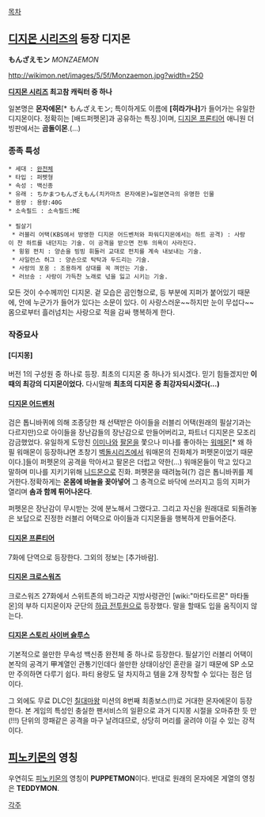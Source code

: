 [[목차]]
== [[디지몬 시리즈]]의 등장 디지몬 ==
'''もんざえモン''' ''MONZAEMON''

http://wikimon.net/images/5/5f/Monzaemon.jpg?width=250

'''[[디지몬 시리즈]] 최고참 캐릭터 중 하나'''

일본명은 '''몬자에몬'''[* もんざえモン; 특이하게도 이름에 '''[히라가나]'''가 들어가는 유일한 디지몬이다. 정확히는 [배드퍼펫몬]과 공유하는 특징.]이며, [[디지몬 프론티어]] 애니원 더빙판에서는 '''곰돌이몬'''.(…)

=== 종족 특성 ===
 * 세대 : [[완전체]]
 * 타입 : 퍼펫형
 * 속성 : 백신종
 * 유래 : ちかまつもんざえもん(치카마츠 몬자에몬)=일본연극의 유명한 인물
 * 용량 : 용량:40G
 * 소속필드 : 소속필드:ME

 * 필살기
  * 러블리 어택(KBS에서 방영한 디지몬 어드벤처와 파워디지몬에서는 하트 공격) : 사랑이 찬 하트를 내던지는 기술. 이 공격을 받으면 전투 의욕이 사라진다.
  * 윙윙 펀치 : 양손을 빙빙 휘둘러 교대로 펀치를 계속 내보내는 기술.
  * 사일런스 허그 : 양손으로 탁탁과 두드리는 기술.
  * 사랑의 포옹 : 조용하게 상대를 꼭 껴안는 기술.
  * 러브송 : 사랑이 가득찬 노래로 넋을 잃고 시키는 기술.

모든 것이 수수께끼인 디지몬. 겉 모습은 곰인형으로, 등 부분에 지퍼가 붙어있기 때문에, 안에 누군가가 들어가 있다는 소문이 있다. 이 사랑스러운~~하지만 눈이 무섭다~~ 몸으로부터 흘러넘치는 사랑으로 적을 감싸 행복하게 한다.

=== 작중묘사 ===
==== [디지몽] ====
버전 1의 구성원 중 하나로 등장. 최초의 디지몬 중 하나가 되시겠다. 믿기 힘들겠지만 '''이때의 최강의 디지몬이었다.''' 다시말해 '''최초의 디지몬 중 최강자되시겠다(...)'''
==== [[디지몬 어드벤처]] ====
검은 톱니바퀴에 의해 조종당한 채 선택받은 아이들을 러블리 어택(원래의 필살기과는 다르지만)으로 아이들을 장난감들의 장난감으로 만들어버리고, 파트너 디지몬은 모조리 감금했었다. 유일하게 도망친 [[이미나]]와 [[팔몬]]을 쫓으나 미나를 좋아하는 [[워매몬]][* 왜 하필 워매몬이 등장하냐면 초창기 [[벽돌]]시리즈에서 워매몬의 진화체가 퍼펫몬이었기 때문이다.]들이 퍼펫몬의 공격을 막아서고 팔몬은 더럽고 약한(…) 워매몬들이 막고 있다고 말하며 미나를 지키기위해 [[니드몬]]으로 진화. 퍼펫몬을 때려눕혀(?) 검은 톱니바퀴를 제거한다.정확하게는 '''온몸에 바늘을 꽂아넣어''' 그 충격으로 바닥에 쓰러지고 등의 지퍼가 열리며 '''솜과 함께 튀어나온다'''.

퍼펫몬은 장난감이 무시받는 것에 분노해서 그랬다고. 그리고 자신을 원래대로 되돌려놓은 보답으로 진정한 러블리 어택으로 아이들과 디지몬들을 행복하게 만들어준다.

==== [[디지몬 프론티어]] ====
7화에 단역으로 등장한다. 그외의 정보는 [추가바람].

==== [[디지몬 크로스워즈]] ====
크로스워즈 27화에서 스위트존의 바그라군 지방사령관인 [wiki:"마타도르몬" 마타돌몬]의 부하 디지몬이자 군단의 [[잡몹|하급 전투원]]으로 등장했다. 말을 할때도 입을 움직이지 않는다.

==== [[디지몬 스토리 사이버 슬루스]] ====
기본적으로 쓸만한 무속성 백신종 완전체 중 하나로 등장한다. 필살기인 러블리 어택이 본작의 공격기 甲계열인 관통기인데다 쓸만한 상태이상인 혼란을 걸기 때문에 SP 소모만 주의하면 다루기 쉽다. 파티 용량도 덜 차지하고 템을 2개 장착할 수 있다는 점은 덤이다.

그 외에도 무료 DLC인 [[7대 마왕|칠대마왕]] 미션의 8번째 최종보스(!!)로 거대한 몬자에몬이 등장한다. 본 게임의 특성인 충실한 팬서비스의 일환으로 과거 디지몽 시절을 오마쥬한 듯 만(!!!) 단위의 깡패같은 공격을 마구 날려대므로, 상당히 머리를 굴려야 이길 수 있는 강적이다.

== [[피노키몬]]의 영칭 ==
우연히도 [[피노키몬]]의 영칭이 '''PUPPETMON'''이다. 반대로 원래의 몬자에몬 게열의 영칭은 '''TEDDYMON'''.

[[각주]]
